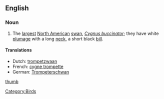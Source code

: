 ==English==

===Noun===
{{wikipedia}}
{{en-noun|sg=[[trumpeter]] [[swan]]}}

# The [[largest]] [[North American]] [[swan]], ''[[Cygnus buccinator]]''; they have white [[plumage]] with a long [[neck]], a short black [[bill]].

====Translations====
*Dutch: [[trompetzwaan]] {{f}}
*French: [[cygne trompette]] {{m}}
*German: [[Trompeterschwan]]

[[Category:Birds]]

[[image:trompeter_swan.jpg|thumb]]